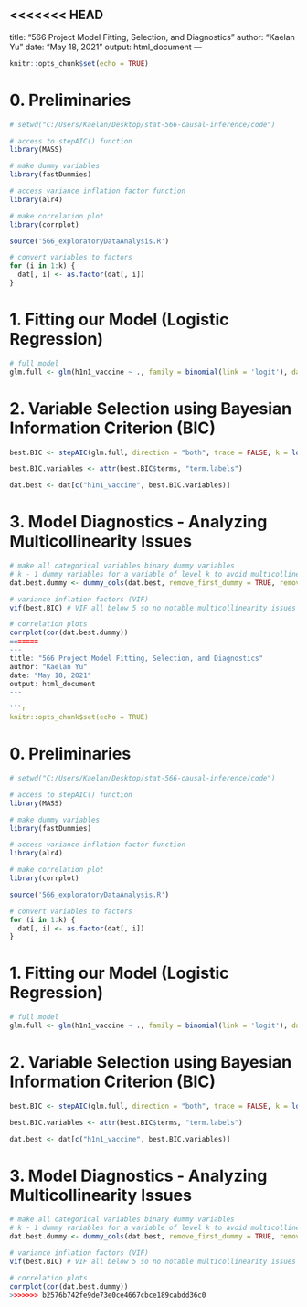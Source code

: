 <<<<<<< HEAD
---
title: "566 Project Model Fitting, Selection, and Diagnostics"
author: "Kaelan Yu"
date: "May 18, 2021"
output: html_document
---

```r
knitr::opts_chunk$set(echo = TRUE)
```

# 0. Preliminaries 
```r
# setwd("C:/Users/Kaelan/Desktop/stat-566-causal-inference/code")

# access to stepAIC() function
library(MASS)

# make dummy variables
library(fastDummies)

# access variance inflation factor function
library(alr4)

# make correlation plot
library(corrplot)

source('566_exploratoryDataAnalysis.R')

# convert variables to factors
for (i in 1:k) {
  dat[, i] <- as.factor(dat[, i])
}
```

# 1. Fitting our Model (Logistic Regression)

```r
# full model
glm.full <- glm(h1n1_vaccine ~ ., family = binomial(link = 'logit'), data = dat)
```

# 2. Variable Selection using Bayesian Information Criterion (BIC)

```r
best.BIC <- stepAIC(glm.full, direction = "both", trace = FALSE, k = log(n))

best.BIC.variables <- attr(best.BIC$terms, "term.labels")

dat.best <- dat[c("h1n1_vaccine", best.BIC.variables)]
```

# 3. Model Diagnostics - Analyzing Multicollinearity Issues

```r
# make all categorical variables binary dummy variables
# k - 1 dummy variables for a variable of level k to avoid multicollinearity issues
dat.best.dummy <- dummy_cols(dat.best, remove_first_dummy = TRUE, remove_selected_columns = TRUE)

# variance inflation factors (VIF)
vif(best.BIC) # VIF all below 5 so no notable multicollinearity issues

# correlation plots
corrplot(cor(dat.best.dummy))
=======
---
title: "566 Project Model Fitting, Selection, and Diagnostics"
author: "Kaelan Yu"
date: "May 18, 2021"
output: html_document
---

```r
knitr::opts_chunk$set(echo = TRUE)
```

# 0. Preliminaries 
```r
# setwd("C:/Users/Kaelan/Desktop/stat-566-causal-inference/code")

# access to stepAIC() function
library(MASS)

# make dummy variables
library(fastDummies)

# access variance inflation factor function
library(alr4)

# make correlation plot
library(corrplot)

source('566_exploratoryDataAnalysis.R')

# convert variables to factors
for (i in 1:k) {
  dat[, i] <- as.factor(dat[, i])
}
```

# 1. Fitting our Model (Logistic Regression)

```r
# full model
glm.full <- glm(h1n1_vaccine ~ ., family = binomial(link = 'logit'), data = dat)
```

# 2. Variable Selection using Bayesian Information Criterion (BIC)

```r
best.BIC <- stepAIC(glm.full, direction = "both", trace = FALSE, k = log(n))

best.BIC.variables <- attr(best.BIC$terms, "term.labels")

dat.best <- dat[c("h1n1_vaccine", best.BIC.variables)]
```

# 3. Model Diagnostics - Analyzing Multicollinearity Issues

```r
# make all categorical variables binary dummy variables
# k - 1 dummy variables for a variable of level k to avoid multicollinearity issues
dat.best.dummy <- dummy_cols(dat.best, remove_first_dummy = TRUE, remove_selected_columns = TRUE)

# variance inflation factors (VIF)
vif(best.BIC) # VIF all below 5 so no notable multicollinearity issues

# correlation plots
corrplot(cor(dat.best.dummy))
>>>>>>> b2576b742fe9de73e0ce4667cbce189cabdd36c0
```
